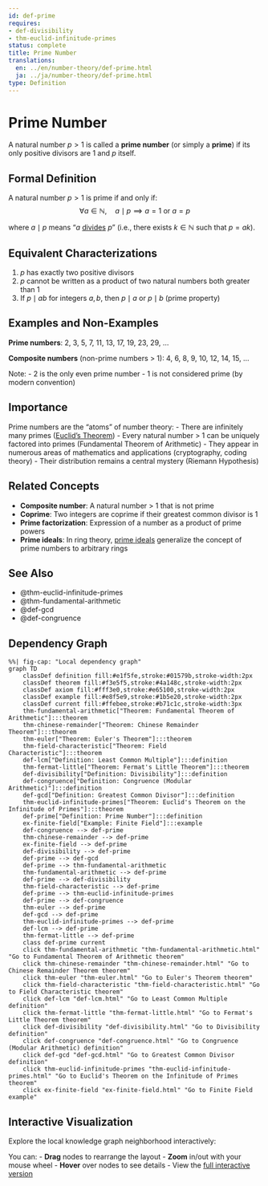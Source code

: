 ```yaml
---
id: def-prime
requires:
- def-divisibility
- thm-euclid-infinitude-primes
status: complete
title: Prime Number
translations:
  en: ../en/number-theory/def-prime.html
  ja: ../ja/number-theory/def-prime.html
type: Definition
---
```


# Prime Number {#def-prime}

A natural number $p > 1$ is called a **prime number** (or simply a **prime**) if its only positive divisors are 1 and $p$ itself.

## Formal Definition

A natural number $p > 1$ is prime if and only if:
$$\forall a \in \mathbb{N}, \quad a \mid p \implies a = 1 \text{ or } a = p$$

where $a \mid p$ means "$a$ [divides](def-divisibility.qmd) $p$" (i.e., there exists $k \in \mathbb{N}$ such that $p = ak$).

## Equivalent Characterizations

1. $p$ has exactly two positive divisors
2. $p$ cannot be written as a product of two natural numbers both greater than 1
3. If $p \mid ab$ for integers $a, b$, then $p \mid a$ or $p \mid b$ (prime property)

## Examples and Non-Examples

**Prime numbers**: 2, 3, 5, 7, 11, 13, 17, 19, 23, 29, ...

**Composite numbers** (non-prime numbers > 1): 4, 6, 8, 9, 10, 12, 14, 15, ...

Note:
- 2 is the only even prime number
- 1 is not considered prime (by modern convention)

## Importance

Prime numbers are the "atoms" of number theory:
- There are infinitely many primes ([Euclid's Theorem](thm-euclid-infinitude-primes.qmd))
- Every natural number > 1 can be uniquely factored into primes (Fundamental Theorem of Arithmetic)
- They appear in numerous areas of mathematics and applications (cryptography, coding theory)
- Their distribution remains a central mystery (Riemann Hypothesis)

## Related Concepts

- **Composite number**: A natural number > 1 that is not prime
- **Coprime**: Two integers are coprime if their greatest common divisor is 1
- **Prime factorization**: Expression of a number as a product of prime powers
- **Prime ideals**: In ring theory, [prime ideals](../algebra/def-prime-ideal.qmd) generalize the concept of prime numbers to arbitrary rings

## See Also

- @thm-euclid-infinitude-primes
- @thm-fundamental-arithmetic
- @def-gcd
- @def-congruence

## Dependency Graph

```mermaid
%%| fig-cap: "Local dependency graph"
graph TD
    classDef definition fill:#e1f5fe,stroke:#01579b,stroke-width:2px
    classDef theorem fill:#f3e5f5,stroke:#4a148c,stroke-width:2px
    classDef axiom fill:#fff3e0,stroke:#e65100,stroke-width:2px
    classDef example fill:#e8f5e9,stroke:#1b5e20,stroke-width:2px
    classDef current fill:#ffebee,stroke:#b71c1c,stroke-width:3px
    thm-fundamental-arithmetic["Theorem: Fundamental Theorem of Arithmetic"]:::theorem
    thm-chinese-remainder["Theorem: Chinese Remainder Theorem"]:::theorem
    thm-euler["Theorem: Euler's Theorem"]:::theorem
    thm-field-characteristic["Theorem: Field Characteristic"]:::theorem
    def-lcm["Definition: Least Common Multiple"]:::definition
    thm-fermat-little["Theorem: Fermat's Little Theorem"]:::theorem
    def-divisibility["Definition: Divisibility"]:::definition
    def-congruence["Definition: Congruence (Modular Arithmetic)"]:::definition
    def-gcd["Definition: Greatest Common Divisor"]:::definition
    thm-euclid-infinitude-primes["Theorem: Euclid's Theorem on the Infinitude of Primes"]:::theorem
    def-prime["Definition: Prime Number"]:::definition
    ex-finite-field["Example: Finite Field"]:::example
    def-congruence --> def-prime
    thm-chinese-remainder --> def-prime
    ex-finite-field --> def-prime
    def-divisibility --> def-prime
    def-prime --> def-gcd
    def-prime --> thm-fundamental-arithmetic
    thm-fundamental-arithmetic --> def-prime
    def-prime --> def-divisibility
    thm-field-characteristic --> def-prime
    def-prime --> thm-euclid-infinitude-primes
    def-prime --> def-congruence
    thm-euler --> def-prime
    def-gcd --> def-prime
    thm-euclid-infinitude-primes --> def-prime
    def-lcm --> def-prime
    thm-fermat-little --> def-prime
    class def-prime current
    click thm-fundamental-arithmetic "thm-fundamental-arithmetic.html" "Go to Fundamental Theorem of Arithmetic theorem"
    click thm-chinese-remainder "thm-chinese-remainder.html" "Go to Chinese Remainder Theorem theorem"
    click thm-euler "thm-euler.html" "Go to Euler's Theorem theorem"
    click thm-field-characteristic "thm-field-characteristic.html" "Go to Field Characteristic theorem"
    click def-lcm "def-lcm.html" "Go to Least Common Multiple definition"
    click thm-fermat-little "thm-fermat-little.html" "Go to Fermat's Little Theorem theorem"
    click def-divisibility "def-divisibility.html" "Go to Divisibility definition"
    click def-congruence "def-congruence.html" "Go to Congruence (Modular Arithmetic) definition"
    click def-gcd "def-gcd.html" "Go to Greatest Common Divisor definition"
    click thm-euclid-infinitude-primes "thm-euclid-infinitude-primes.html" "Go to Euclid's Theorem on the Infinitude of Primes theorem"
    click ex-finite-field "ex-finite-field.html" "Go to Finite Field example"
```

## Interactive Visualization

Explore the local knowledge graph neighborhood interactively:

::: {.graph-viz data-id="def-prime" data-width="700" data-height="500"}
:::

You can:
- **Drag** nodes to rearrange the layout
- **Zoom** in/out with your mouse wheel
- **Hover** over nodes to see details
- View the [full interactive version](../../output/interactive/en/def-prime.html){target="_blank"}
